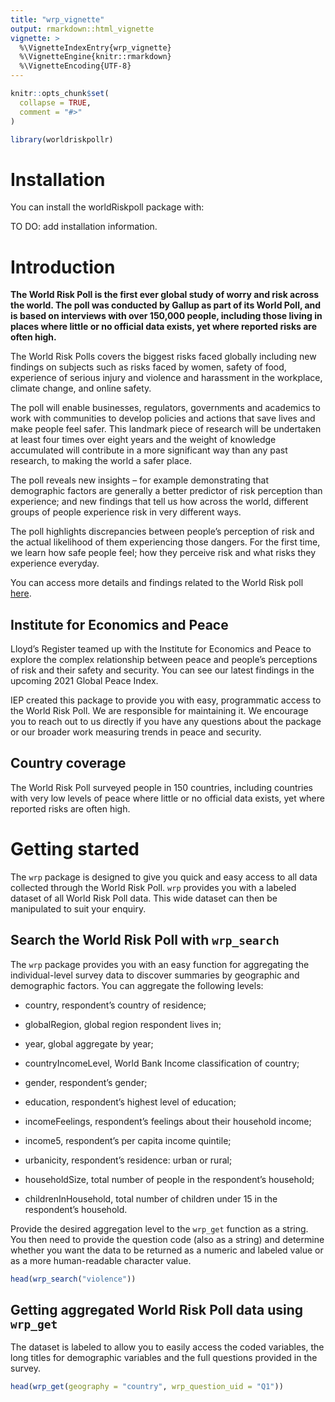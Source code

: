 ```yaml
---
title: "wrp_vignette"
output: rmarkdown::html_vignette
vignette: >
  %\VignetteIndexEntry{wrp_vignette}
  %\VignetteEngine{knitr::rmarkdown}
  %\VignetteEncoding{UTF-8}
---
```


```r
knitr::opts_chunk$set(
  collapse = TRUE,
  comment = "#>"
)
```

```r
library(worldriskpollr)
```

# Installation

You can install the worldRiskpoll package with:

TO DO: add installation information.

# Introduction

**The World Risk Poll is the first ever global study of worry and risk across the world. The poll was conducted by Gallup as part of its World Poll, and is based on interviews with over 150,000 people, including those living in places where little or no official data exists, yet where reported risks are often high.**

The World Risk Polls covers the biggest risks faced globally including new findings on subjects such as risks faced by women, safety of food, experience of serious injury and violence and harassment in the workplace, climate change, and online safety.

The poll will enable businesses, regulators, governments and academics to work with communities to develop policies and actions that save lives and make people feel safer. This landmark piece of research will be undertaken at least four times over eight years and the weight of knowledge accumulated will contribute in a more significant way than any past research, to making the world a safer place.

The poll reveals new insights -- for example demonstrating that demographic factors are generally a better predictor of risk perception than experience; and new findings that tell us how across the world, different groups of people experience risk in very different ways.

The poll highlights discrepancies between people's perception of risk and the actual likelihood of them experiencing those dangers. For the first time, we learn how safe people feel; how they perceive risk and what risks they experience everyday.

You can access more details and findings related to the World Risk poll [here](https://wrp.lrfoundation.org.uk/).

## Institute for Economics and Peace

Lloyd's Register teamed up with the Institute for Economics and Peace to explore the complex relationship between peace and people's perceptions of risk and their safety and security. You can see our latest findings in the upcoming 2021 Global Peace Index.

IEP created this package to provide you with easy, programmatic access to the World Risk Poll. We are responsible for maintaining it. We encourage you to reach out to us directly if you have any questions about the package or our broader work measuring trends in peace and security.

## Country coverage

The World Risk Poll surveyed people in 150 countries, including countries with very low levels of peace where little or no official data exists, yet where reported risks are often high.

# Getting started

The `wrp` package is designed to give you quick and easy access to all data collected through the World Risk Poll. `wrp` provides you with a labeled dataset of all World Risk Poll data. This wide dataset can then be manipulated to suit your enquiry.



## Search the World Risk Poll with `wrp_search`

The `wrp` package provides you with an easy function for aggregating the individual-level survey data to discover summaries by geographic and demographic factors. You can aggregate the following levels:

-   country, respondent's country of residence;

-   globalRegion, global region respondent lives in;

-   year, global aggregate by year;

-   countryIncomeLevel, World Bank Income classification of country;

-   gender, respondent's gender;

-   education, respondent's highest level of education;

-   incomeFeelings, respondent's feelings about their household income;

-   income5, respondent's per capita income quintile;

-   urbanicity, respondent's residence: urban or rural;

-   householdSize, total number of people in the respondent's household;

-   childrenInHousehold, total number of children under 15 in the respondent's household.

Provide the desired aggregation level to the `wrp_get` function as a string. You then need to provide the question code (also as a string) and determine whether you want the data to be returned as a numeric and labeled value or as a more human-readable character value.

```r
head(wrp_search("violence"))
```

## Getting aggregated World Risk Poll data using `wrp_get`

The dataset is labeled to allow you to easily access the coded variables, the long titles for demographic variables and the full questions provided in the survey. 

```r
head(wrp_get(geography = "country", wrp_question_uid = "Q1"))
```

